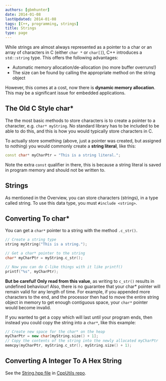 ```yaml
---
authors: [gbmhunter]
date: 2014-01-08
lastUpdated: 2014-01-08
tags: [C++, programming, strings]
title: Strings
type: page
---
```


While strings are almost always represented as a pointer to a char or an array of characters in C (either `char *` or `char[]`), C++ introduces a `std::string` type. This offers the following advantages:

* Automatic memory allocation/de-allocation (no more buffer overruns!)
* The size can be found by calling the appropriate method on the string object

However, this comes at a cost, now there is **dynamic memory allocation**. This may be a significant issue for embedded applications.

## The Old C Style char*

The the most basic methods to store characters is to create a pointer to a character, e.g. `char* myString`. No standard library has to be included to be able to do this, and this is how you would typically store characters in C.

To actually store something (above, just a pointer was created, but assigned to nothing) you would commonly create a **string literal**, like this:

```c++    
const char* myCharPtr = "This is a string literal.";
```

Note the extra `const` qualifier in there, this is because a string literal is saved in program memory and should not be written to.

## Strings

As mentioned in the Overview, you can store characters (strings), in a type called string. To use this data type, you must `#include <string>`.

## Converting To char*

You can get a `char*` pointer to a string with the method `.c_str()`.

```c++    
// Create a string type
string myString("This is a string.");

// Get a char* pointer to the string
char* myCharPtr = myString.c_str();

// Now you can do C-like things with it like printf()
printf("%s", myCharPtr);
```

**But be careful! Only read from this value**, as writing to `c_str()` results in undefined behaviour! Also, there is no guarantee that your char* pointer will remain valid for any length of time. For example, if you appended more characters to the end, and the processor then had to move the entire string object in memory to get enough contiguous space, your `char*` pointer would become invalid.

If you wanted to get a copy which will last until your program ends, then instead you could copy the string into a `char*`, like this example:

```c++    
// Create new space for the char* on the heap
myCharPtr = new char[myString.size() + 1];
// Copy the contents of the string into the newly allocated myCharPtr
memcpy(myCharPtr, myString.c_str(), myString.size() + 1);
```

## Converting A Integer To A Hex String

See the [String.hpp file](https://github.com/gbmhunter/CppUtils/blob/master/include/CppUtils/StrConv.hpp) in [CppUtils repo](https://github.com/gbmhunter/CppUtils).
